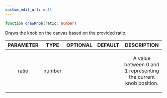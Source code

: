 ```yaml
---
custom_edit_url: null
---
```


```ts
function drawKnob(ratio: number)
```

<div>

</div>

<p>Draws the knob on the canvas based on the provided ratio.</p>

|PARAMETER|TYPE|OPTIONAL|DEFAULT|DESCRIPTION|
|:---:|:---:|:---:|:---:|:---:|
|ratio|number|||<p>A value between 0 and 1 representing the current knob position.</p>|

